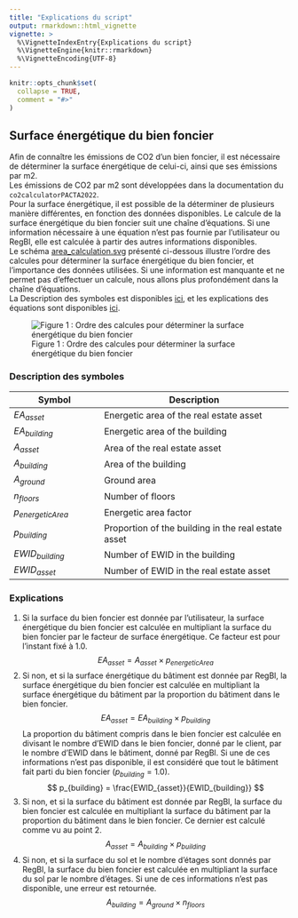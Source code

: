 ```yaml
---
title: "Explications du script"
output: rmarkdown::html_vignette
vignette: >
  %\VignetteIndexEntry{Explications du script}
  %\VignetteEngine{knitr::rmarkdown}
  %\VignetteEncoding{UTF-8}
---
```


```r
knitr::opts_chunk$set(
  collapse = TRUE,
  comment = "#>"
)
```

## Surface énergétique du bien foncier

Afin de connaître les émissions de CO2 d'un bien foncier, il est nécessaire de déterminer la surface énergétique de celui-ci, ainsi que ses émissions par m2.  
Les émissions de CO2 par m2 sont développées dans la documentation du `co2calculatorPACTA2022`.  
Pour la surface énergétique, il est possible de la déterminer de plusieurs manière différentes, en fonction des données disponibles. Le calcule de la surface énergétique du bien foncier suit une chaîne d'équations. Si une information nécessaire à une équation n'est pas fournie par l'utilisateur ou RegBl, elle est calculée à partir des autres informations disponibles.  
Le schéma [area_calculation.svg](img/area_calculation.svg) présenté ci-dessous illustre l'ordre des calcules pour déterminer la surface énergétique du bien foncier, et l'importance des données utilisées. Si une information est manquante et ne permet pas d'effectuer un calcule, nous allons plus profondément dans la chaîne d'équations.  
La Description des symboles est disponibles [ici](#description-des-symboles), et les explications des équations sont disponibles [ici](#explications).  

![Figure 1 : Ordre des calcules pour déterminer la surface énergétique du bien foncier](img/area_calculation.svg)

### Description des symboles

| **Symbol**              | **Description**                                     |
|-------------------------|-----------------------------------------------------|
| $EA_{asset}$            | Energetic area of the real estate asset             |
| $EA_{building}$         | Energetic area of the building                      |
| $A_{asset}$             | Area of the real estate asset                       |
| $A_{building}$          | Area of the building                                |
| $A_{ground}$            | Ground area                                         |
| $n_{floors}$            | Number of floors                                    |
| $p_{energeticArea}$     | Energetic area factor                               |
| $p_{building}$          | Proportion of the building in the real estate asset |
| $EWID_{building}$       | Number of EWID in the building                      |
| $EWID_{asset}$          | Number of EWID in the real estate asset             |

### Explications

1. Si la surface du bien foncier est donnée par l'utilisateur, la surface énergétique du bien foncier est calculée en multipliant la surface du bien foncier par le facteur de surface énergétique. Ce facteur est pour l'instant fixé à 1.0.  
   $$ EA_{asset} = A_{asset} \times p_{energeticArea} $$
2. Si non, et si la surface énergétique du bâtiment est donnée par RegBl, la surface énergétique du bien foncier est calculée en multipliant la surface énergétique du bâtiment par la proportion du bâtiment dans le bien foncier.  
   $$ EA_{asset} = EA_{building} \times p_{building} $$
   La proportion du bâtiment compris dans le bien foncier est calculée en divisant le nombre d'EWID dans le bien foncier, donné par le client, par le nombre d'EWID dans le bâtiment, donné par RegBl. Si une de ces informations n'est pas disponible, il est considéré que tout le bâtiment fait parti du bien foncier ($p_{building}=1.0$).
   $$ p_{building} = \frac{EWID_{asset}}{EWID_{building}} $$
3. Si non, et si la surface du bâtiment est donnée par RegBl, la surface du bien foncier est calculée en multipliant la surface du bâtiment par la proportion du bâtiment dans le bien foncier. Ce dernier est calculé comme vu au point 2.  
    $$ A_{asset} = A_{building} \times p_{building} $$
4. Si non, et si la surface du sol et le nombre d'étages sont donnés par RegBl, la surface du bien foncier est calculée en multipliant la surface du sol par le nombre d'étages. Si une de ces informations n'est pas disponible, une erreur est retournée.  
    $$ A_{building} = A_{ground} \times n_{floors} $$
